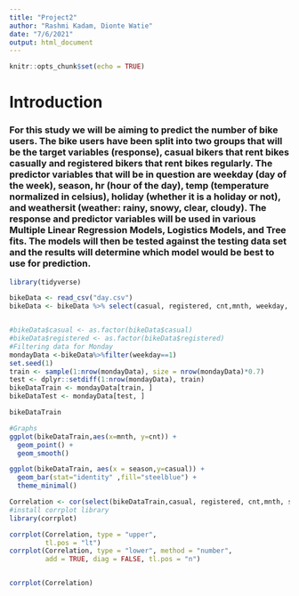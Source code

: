 ```yaml
---
title: "Project2"
author: "Rashmi Kadam, Dionte Watie"
date: "7/6/2021"
output: html_document
---
```


```r
knitr::opts_chunk$set(echo = TRUE)
```


# Introduction
### For this study we will be aiming to predict the number of bike users. The bike users have been split into two groups that will be the target variables (response), casual bikers that rent bikes casually and registered bikers that rent bikes regularly. The predictor variables that will be in question are weekday (day of the week), season, hr (hour of the day), temp (temperature normalized in celsius), holiday (whether it is a holiday or not), and weathersit (weather: rainy, snowy, clear, cloudy). The response and predictor variables will be used in various Multiple Linear Regression Models, Logistics Models, and Tree fits. The models will then be tested against the testing data set and the results will determine which model would be best to use for prediction.


```r
library(tidyverse)

```



```r
bikeData <- read_csv("day.csv")
bikeData <- bikeData %>% select(casual, registered, cnt,mnth, weekday, season, temp, holiday, weathersit)


#bikeData$casual <- as.factor(bikeData$casual)
#bikeData$registered <- as.factor(bikeData$registered)
#Filtering data for Monday
mondayData <-bikeData%>%filter(weekday==1)
set.seed(1)
train <- sample(1:nrow(mondayData), size = nrow(mondayData)*0.7)
test <- dplyr::setdiff(1:nrow(mondayData), train)
bikeDataTrain <- mondayData[train, ]
bikeDataTest <- mondayData[test, ]

bikeDataTrain

#Graphs
ggplot(bikeDataTrain,aes(x=mnth, y=cnt)) + 
  geom_point() + 
  geom_smooth()

ggplot(bikeDataTrain, aes(x = season,y=casual)) +
  geom_bar(stat="identity" ,fill="steelblue") +
  theme_minimal()
```

```r

Correlation <- cor(select(bikeDataTrain,casual, registered, cnt,mnth, season, temp, holiday, weathersit))
#install corrplot library
library(corrplot)

corrplot(Correlation, type = "upper",
         tl.pos = "lt")
corrplot(Correlation, type = "lower", method = "number",
         add = TRUE, diag = FALSE, tl.pos = "n")


corrplot(Correlation)
```

